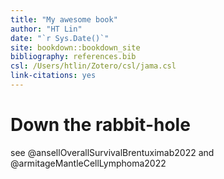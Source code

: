 ```yaml
---
title: "My awesome book"
author: "HT Lin"
date: "`r Sys.Date()`"
site: bookdown::bookdown_site
bibliography: references.bib
csl: /Users/htlin/Zotero/csl/jama.csl
link-citations: yes
---
```


# Down the rabbit-hole

see @ansellOverallSurvivalBrentuximab2022 and @armitageMantleCellLymphoma2022
